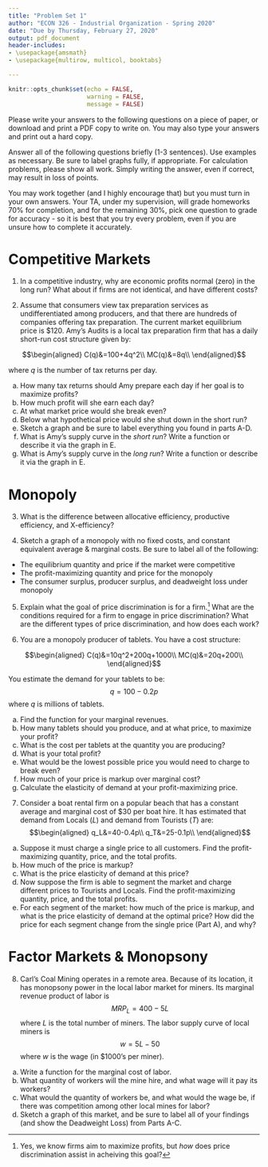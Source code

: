 ```yaml
---
title: "Problem Set 1"
author: "ECON 326 - Industrial Organization - Spring 2020"
date: "Due by Thursday, February 27, 2020"
output: pdf_document
header-includes:
- \usepackage{amsmath}
- \usepackage{multirow, multicol, booktabs}

---
```


```r
knitr::opts_chunk$set(echo = FALSE,
                      warning = FALSE,
                      message = FALSE)
```

Please write your answers to the following questions on a piece of paper, or download and print a PDF copy to write on. You may also type your answers and print out a hard copy.

Answer all of the following questions briefly (1-3 sentences). Use examples as necessary. Be sure to label graphs fully, if appropriate. For calculation problems, please show all work. Simply writing the answer, even if correct, may result in loss of points.

You may work together (and I highly encourage that) but you must turn in your own answers. Your TA, under my supervision, will grade homeworks 70% for completion, and for the remaining 30%, pick one question to grade for accuracy - so it is best that you try every problem, even if you are unsure how to complete it accurately.

# Competitive Markets

1. In a competitive industry, why are economic profits normal (zero) in the long run? What about if firms are not identical, and have different costs?

\clearpage

2. Assume that consumers view tax preparation services as undifferentiated among producers, and that there are hundreds of companies offering tax preparation. The current market equilibrium price is $120. Amy's Audits is a local tax preparation firm that has a daily short-run cost structure given by:

$$\begin{aligned}
C(q)&=100+4q^2\\
MC(q)&=8q\\
\end{aligned}$$

where $q$ is the number of tax returns per day.

a. How many tax returns should Amy prepare each day if her goal is to maximize profits?
b. How much profit will she earn each day?
c. At what market price would she break even?
d. Below what hypothetical price would she shut down in the short run?
e. Sketch a graph and be sure to label everything you found in parts A-D.
f. What is Amy's supply curve in the *short run*? Write a function or describe it via the graph in E.
g. What is Amy's supply curve in the *long run*? Write a function or describe it via the graph in E.

\clearpage

# Monopoly

3. What is the difference between allocative efficiency, productive efficiency, and X-efficiency?

\vspace{3in}

4. Sketch a graph of a monopoly with no fixed costs, and constant equivalent average & marginal costs. Be sure to label all of the following:

- The equilibrium quantity and price if the market were competitive
- The profit-maximizing quantity and price for the monopoly
- The consumer surplus, producer surplus, and deadweight loss under monopoly

\clearpage

5. Explain what the goal of price discrimination is for a firm.^[Yes, we know firms aim to maximize profits, but *how* does price discrimination assist in acheiving this goal?] What are the conditions required for a firm to engage in price discrimination? What are the different types of price discrimination, and how does each work?

\clearpage 

6. You are a monopoly producer of tablets. You have a cost structure: 

$$\begin{aligned}
C(q)&=10q^2+200q+1000\\
MC(q)&=20q+200\\
\end{aligned}$$

You estimate the demand for your tablets to be: 
$$q=100-0.2p$$
where $q$ is millions of tablets. 

a. Find the function for your marginal revenues.
b. How many tablets should you produce, and at what price, to maximize your profit?
c. What is the cost per tablets at the quantity you are producing?
d. What is your total profit?
e. What would be the lowest possible price you would need to charge to break even?
f. How much of your price is markup over marginal cost?
g. Calculate the elasticity of demand at your profit-maximizing price. 

\clearpage

7. Consider a boat rental firm on a popular beach that has a constant average and marginal cost of $30 per boat hire. It has estimated that demand from Locals $(L)$ and demand from Tourists $(T)$ are:
$$\begin{aligned}
q_L&=40-0.4p\\
q_T&=25-0.1p\\
\end{aligned}$$

a. Suppose it must charge a single price to all customers. Find the profit-maximizing quantity, price, and the total profits.
b. How much of the price is markup?
c. What is the price elasticity of demand at this price?
d. Now suppose the firm is able to segment the market and charge different prices to Tourists and Locals. Find the profit-maximizing quantity, price, and the total profits.
e. For each segment of the market: how much of the price is markup, and what is the price elasticity of demand at the optimal price? How did the price for each segment change from the single price (Part A), and why?


\clearpage

# Factor Markets & Monopsony

8. Carl's Coal Mining operates in a remote area. Because of its location, it has monopsony power in the local labor market for miners. Its marginal revenue product of labor is
$$MRP_L = 400-5L$$
where $L$ is the total number of miners. The labor supply curve of local miners is
$$w = 5L-50$$
where $w$ is the wage (in $1000's per miner).

a. Write a function for the marginal cost of labor.
b. What quantity of workers will the mine hire, and what wage will it pay its workers?
c. What would the quantity of workers be, and what would the wage be, if there was competition among other local mines for labor?
d. Sketch a graph of this market, and be sure to label all of your findings (and show the Deadweight Loss) from Parts A-C.